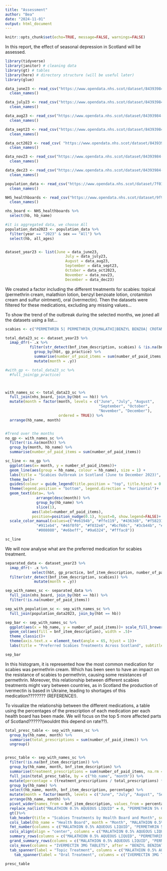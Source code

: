 ```yaml
---
title: "Assessment"
author: "Bea"
date: "2024-11-01"
output: html_document
---
```


```r
knitr::opts_chunk$set(echo=TRUE, message=FALSE, warnings=FALSE)
```

In this report, the effect of seasonal depression in Scotland will be assessed.

```r
library(tidyverse)
library(janitor) # cleaning data
library(gt) # tables
library(here) # directory structure (will be useful later)
library(glue)

data_june23 <- read_csv("https://www.opendata.nhs.scot/dataset/84393984-14e9-4b0d-a797-b288db64d088/resource/66e9611a-fbea-45b2-9edd-351c388fd06d/download/pitc202306.csv") %>% 
  clean_names()

data_july23 <- read_csv("https://www.opendata.nhs.scot/dataset/84393984-14e9-4b0d-a797-b288db64d088/resource/7bb45ee6-6f1c-45f4-933b-958bdbe0ca4f/download/pitc202307.csv") %>%
  clean_names()

data_aug23 <- read_csv("https://www.opendata.nhs.scot/dataset/84393984-14e9-4b0d-a797-b288db64d088/resource/72ca4ad2-0228-4672-9eb0-cc911e4a8ca7/download/pitc202308.csv") %>% 
  clean_names()

data_sept23 <- read_csv("https://www.opendata.nhs.scot/dataset/84393984-14e9-4b0d-a797-b288db64d088/resource/2d3d240f-1467-4a91-9f0e-769745650cb9/download/pitc202309.csv") %>% 
  clean_names()

data_oct2023 <- read_csv( "https://www.opendata.nhs.scot/dataset/84393984-14e9-4b0d-a797-b288db64d088/resource/94134438-db1d-4b8d-8f70-5e9b0e47bd03/download/pitc202310.csv") %>% 
  clean_names()

```


```r

data_nov23 <- read_csv("https://www.opendata.nhs.scot/dataset/84393984-14e9-4b0d-a797-b288db64d088/resource/21d11fed-a494-4e30-9bb6-46143c3b9530/download/pitc202311.csv") %>% 
  clean_names()

data_dec23 <- read_csv("https://www.opendata.nhs.scot/dataset/84393984-14e9-4b0d-a797-b288db64d088/resource/00cdf8d7-f784-4e87-894c-34f2540ea6ab/download/pitc202312.csv") %>% 
  clean_names()

population_data <- read_csv("https://www.opendata.nhs.scot/dataset/7f010430-6ce1-4813-b25c-f7f335bdc4dc/resource/27a72cc8-d6d8-430c-8b4f-3109a9ceadb1/download/hb2019_pop_est_14102024.csv") %>% 
  clean_names()

NHS_healthboards <- read_csv("https://www.opendata.nhs.scot/dataset/9f942fdb-e59e-44f5-b534-d6e17229cc7b/resource/652ff726-e676-4a20-abda-435b98dd7bdc/download/hb14_hb19.csv") %>% 
  clean_names()

nhs_board <- NHS_healthboards %>% 
  select(hb, hb_name)

#it is aggregated data, we choose All
population_data2023 <- population_data %>% 
  filter(year == "2023" & sex == "All") %>% 
  select(hb, all_ages)


dataset_year23 <- list(June = data_june23,
                           July = data_july23,
                           August = data_aug23,
                           September = data_sept23,
                           October = data_oct2023,
                           November = data_nov23,
                           December = data_dec23)

```

We created a factor including the different treatments for scabies: topical (permethrin cream, malathion lotion, benzyl benzoate lotion, crotamiton cream and sulfur ointment), oral (ivermectin). Then the datasets were filtered for these medications, excluding any missing values...

To show the trend of the outbreak during the selected months, we joned all the datasets using a list... 

```r
scabies <- c("PERMETHRIN 5| PERMETHRIN_CR|MALATHI|BENZYL BENZOA| CROTAM|IVERMECTIN 3")

total_data23_sc <- dataset_year23 %>%
  imap_dfr(~ .x %>%
           filter(str_detect(bnf_item_description, scabies) & !is.na(bnf_item_description)) %>%
             group_by(hbt, gp_practice) %>%
             summarise(number_of_paid_items = sum(number_of_paid_items, na.rm = TRUE), .groups = "drop") %>%
             mutate(month = .y))

#with_gp <- total_data23_sc %>% 
  #full_join(gp_practice)



with_names_sc <- total_data23_sc %>% 
  full_join(nhs_board, join_by(hbt == hb)) %>% 
  mutate(month = factor(month, levels = c("June", "July", "August", 
                                          "September", "October", 
                                          "November", "December"), 
                        ordered = TRUE)) %>% 
  arrange(hb_name, month)


#Trend over the months 
no_gp <- with_names_sc %>% 
  filter(!is.na(month)) %>% 
  group_by(month, hb_name) %>% 
  summarise(number_of_paid_items = sum(number_of_paid_items))

sc_line <- no_gp %>% 
  ggplot(aes(x= month, y = number_of_paid_items))+
  geom_line(aes(group = hb_name, colour = hb_name), size = 1) +
  labs(title = "Scabies Outbreak in Scotland (June to December 2023)", subtitle = "Monthly Trends in Scabies Treatment Prescriptions", x = "Month", y = "Number of Antiparasitic Prescriptions", colour = "Health Board")+
  theme_bw()+
  guides(colour = guide_legend(title.position = "top", title.hjust = 0.5))+
  theme(legend.position = "bottom", legend.direction = "horizontal")+
  geom_text(data=. %>% 
              arrange(desc(month)) %>% 
              group_by(hb_name) %>% 
              slice(1), 
            aes(label=number_of_paid_items), 
            position=position_nudge(0.1), hjust=0, show.legend=FALSE)+
  scale_color_manual(values=c("#e6194b", "#ffe119", "#4363d8", "#f58231", 
              "#911eb4", "#46f0f0", "#f032e6", "#bcf60c", "#3cb44b", "#fabebe",
              "#008080", "#e6beff", "#9a6324", "#fffac8"))

sc_line

```

We will now analyse what are the preferred medication for scabies treatment.

```r

separated_data <- dataset_year23 %>%
  imap_dfr(~ .x %>%
            select(hbt, gp_practice, bnf_item_description, number_of_paid_items) %>% 
  filter(str_detect(bnf_item_description, scabies)) %>% 
             mutate(month = .y))

sep_with_names_sc <- separated_data %>% 
  full_join(nhs_board, join_by(hbt == hb)) %>% 
  filter(!is.na(number_of_paid_items))

sep_with_population_sc <- sep_with_names_sc %>% 
  full_join(population_data2023, join_by(hbt == hb)) 

sep_bar <- sep_with_names_sc %>% 
  ggplot(aes(x = hb_name, y = number_of_paid_items))+ scale_fill_brewer(palette = "Spectral")+
  geom_col(aes(fill = bnf_item_description), width = .5)+
  theme_classic()+
  theme(axis.text.x = element_text(angle = 65, hjust = 1))+
  labs(title = "Preferred Scabies Treatments Across Scotland", subtitle = "Breakdown by health board and treatment type (June - December 2023)", x = "Health Board", y = "Number of Prescriptions", fill = "Antiparasitic Medication")

sep_bar

```

In this histogram, it is represented how the most common medication for scabies was permethrin cream. Which has been seen to have an impact on the resistance of scabies to permethrin, causing some resistances of permethrin. Moreover, this relationship between different scabies treatments might vary between countries, as in Scotland the production of ivermectin is based in Ukraine, leading to shortages of this medication???????? (REFERENCE!).

To visualize the relationship between the different medications, a table using the percentages of the prescription of each medication per each health board has been made. We will focus on the top 5 more affected parts of Scotland??????(wouldnt this depend on rate??). 

```r

total_presc_table <- sep_with_names_sc %>%
  group_by(hb_name, month) %>%
  summarise(total_prescriptions = sum(number_of_paid_items)) %>%
  ungroup()


presc_table <- sep_with_names_sc %>% 
  filter(!is.na(bnf_item_description)) %>%
  group_by(hb_name, month, bnf_item_description) %>% 
  summarise(treatment_prescriptions = sum(number_of_paid_items, na.rm = TRUE)) %>% 
  full_join(total_presc_table, by = c("hb_name", "month")) %>% 
  mutate(percentage = (treatment_prescriptions / total_prescriptions) * 100)%>%
  group_by(hb_name) %>% 
  select(hb_name, month, bnf_item_description, percentage) %>% 
  mutate(month = factor(month, levels = c("June", "July", "August", "September", "October", "November", "December"))) %>%
  arrange(hb_name, month) %>%
  pivot_wider(names_from = bnf_item_description, values_from = percentage) %>%
  replace_na(list("MALATHION 0.5% AQUEOUS LIQUID" = 0, "PERMETHRIN 5% CREAM" = 0, "IVERMECTIN 3MG TABLETS" = 0, "BENZYL BENZOATE 25% APPLICATION" = 0)) %>% 
  gt()%>%
  tab_header(title = "Scabies Treatments by Health Board and Month", subtitle = "Data from Scottish Health Boards, June to December 2023") %>% 
  cols_label(hb_name = "Health Board", month = "Month", "MALATHION 0.5% AQUEOUS LIQUID" = "Malathion (%)", "PERMETHRIN 5% CREAM" = "Permethrin (%)", "IVERMECTIN 3MG TABLETS" = "Ivermectin (%)", "BENZYL BENZOATE 25% APPLICATION" = "Benzyl Benzoate (%)") %>% 
  fmt_number(columns = c("MALATHION 0.5% AQUEOUS LIQUID", "PERMETHRIN 5% CREAM", "IVERMECTIN 3MG TABLETS","BENZYL BENZOATE 25% APPLICATION"), decimals = 1) %>% 
  cols_align(align = "center", columns = c("MALATHION 0.5% AQUEOUS LIQUID", "PERMETHRIN 5% CREAM", "IVERMECTIN 3MG TABLETS","BENZYL BENZOATE 25% APPLICATION")) %>% 
  summary_rows(columns = c("MALATHION 0.5% AQUEOUS LIQUID", "PERMETHRIN 5% CREAM", "IVERMECTIN 3MG TABLETS","BENZYL BENZOATE 25% APPLICATION"),fns = list("Average" = ~mean(., na.rm = TRUE)),fmt = list(~ fmt_number(., decimals = 2))) %>% 
  grand_summary_rows(columns = c("MALATHION 0.5% AQUEOUS LIQUID", "PERMETHRIN 5% CREAM", "IVERMECTIN 3MG TABLETS","BENZYL BENZOATE 25% APPLICATION"),fns = list("Overall Average" = ~mean(., na.rm = TRUE)),fmt = list(~ fmt_number(., decimals = 1))) %>%  
  cols_move(columns = "IVERMECTIN 3MG TABLETS", after = "BENZYL BENZOATE 25% APPLICATION") %>%
  tab_spanner(label = "Topic Treatment", columns = c("MALATHION 0.5% AQUEOUS LIQUID", "PERMETHRIN 5% CREAM", "BENZYL BENZOATE 25% APPLICATION")) %>% 
    tab_spanner(label = "Oral Treatment", columns = c("IVERMECTIN 3MG TABLETS")) 

presc_table

```


